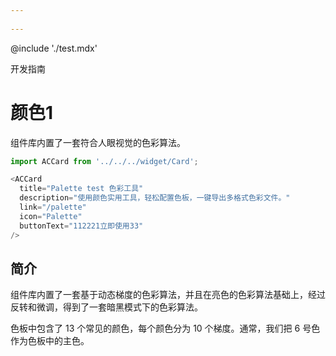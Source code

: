 ```yaml
---
 
---
```

@include './test.mdx'


开发指南

# 颜色1
 
组件库内置了一套符合人眼视觉的色彩算法。

```js
import ACCard from '../../../widget/Card';

<ACCard
  title="Palette test 色彩工具"
  description="使用颜色实用工具，轻松配置色板，一键导出多格式色彩文件。"
  link="/palette"
  icon="Palette"
  buttonText="112221立即使用33"
/>
```

## 简介

组件库内置了一套基于动态梯度的色彩算法，并且在亮色的色彩算法基础上，经过反转和微调，得到了一套暗黑模式下的色彩算法。

色板中包含了 13 个常见的颜色，每个颜色分为 10 个梯度。通常，我们把 6 号色作为色板中的主色。
